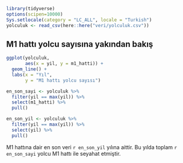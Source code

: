 
```r
library(tidyverse)
options(scipen=10000) 
Sys.setlocale(category = "LC_ALL", locale = "Turkish")
yolculuk <- read_csv(here::here("veri/yolculuk.csv"))
```


## M1 hattı yolcu sayısına yakından bakış


```r
ggplot(yolculuk, 
       aes(x = yil, y = m1_hatti)) +
  geom_line() +
  labs(x = "Yıl",
       y = "M1 hattı yolcu sayısı")

```


```r
en_son_sayi <- yolculuk %>% 
  filter(yil == max(yil)) %>% 
  select(m1_hatti) %>% 
  pull()
```

```r
en_son_yil <- yolculuk %>% 
  filter(yil == max(yil)) %>% 
  select(yil) %>% 
  pull()
```

M1 hattına dair en son veri `r en_son_yil` yılına aittir. Bu yılda toplam `r en_son_sayi` yolcu M1 hattı ile seyahat etmiştir.

